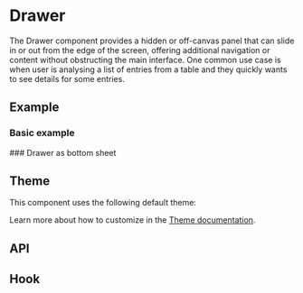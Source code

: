 
<Meta of={DrawerStories} />

# Drawer
The Drawer component provides a hidden or off-canvas panel that can slide in or out from the edge of the screen,
offering additional navigation or content without obstructing the main interface. One common use case is when user
is analysing a list of entries from a table and they quickly wants to see details for some entries.

## Example
### Basic example
<ToggleCanvas of={DrawerStories.Simple} storybook="components-layers-drawer--simple" />
### Drawer as bottom sheet
<ToggleCanvas of={DrawerStories.BottomSheet} storybook="components-layers-drawer--bottom-sheet" />

## Theme
This component uses the following default theme:

<ThemeRender theme={drawerTheme} />

Learn more about how to customize in the [Theme documentation](/docs/theme/getting-started).


## API
<PropsTable name="Drawer" />

## Hook
<ParametersTable type="hooks" name="useDrawer" />
